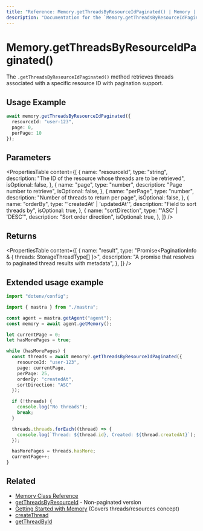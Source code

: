 ```yaml
---
title: "Reference: Memory.getThreadsByResourceIdPaginated() | Memory | Mastra Docs"
description: "Documentation for the `Memory.getThreadsByResourceIdPaginated()` method in Mastra, which retrieves threads associated with a specific resource ID with pagination support."
---
```


# Memory.getThreadsByResourceIdPaginated()

The `.getThreadsByResourceIdPaginated()` method retrieves threads associated with a specific resource ID with pagination support.

## Usage Example

```typescript copy
await memory.getThreadsByResourceIdPaginated({
  resourceId: "user-123",
  page: 0,
  perPage: 10
});
```

## Parameters

<PropertiesTable
  content={[
    {
      name: "resourceId",
      type: "string",
      description: "The ID of the resource whose threads are to be retrieved",
      isOptional: false,
    },
    {
      name: "page",
      type: "number",
      description: "Page number to retrieve",
      isOptional: false,
    },
    {
      name: "perPage",
      type: "number",
      description: "Number of threads to return per page",
      isOptional: false,
    },
    {
      name: "orderBy",
      type: "'createdAt' | 'updatedAt'",
      description: "Field to sort threads by",
      isOptional: true,
    },
    {
      name: "sortDirection",
      type: "'ASC' | 'DESC'",
      description: "Sort order direction",
      isOptional: true,
    },
  ]}
/>

## Returns

<PropertiesTable
  content={[
    {
      name: "result",
      type: "Promise<PaginationInfo & { threads: StorageThreadType[] }>",
      description: "A promise that resolves to paginated thread results with metadata",
    },
  ]}
/>

## Extended usage example

```typescript filename="src/test-memory.ts" showLineNumbers copy
import "dotenv/config";

import { mastra } from "./mastra";

const agent = mastra.getAgent("agent");
const memory = await agent.getMemory();

let currentPage = 0;
let hasMorePages = true;

while (hasMorePages) {
  const threads = await memory?.getThreadsByResourceIdPaginated({
    resourceId: "user-123",
    page: currentPage,
    perPage: 25,
    orderBy: "createdAt",
    sortDirection: "ASC"
  });

  if (!threads) {
    console.log("No threads");
    break;
  }

  threads.threads.forEach((thread) => {
    console.log(`Thread: ${thread.id}, Created: ${thread.createdAt}`);
  });

  hasMorePages = threads.hasMore;
  currentPage++;
}
```

## Related

- [Memory Class Reference](/reference/memory/Memory.mdx)
- [getThreadsByResourceId](/reference/memory/getThreadsByResourceId.mdx) - Non-paginated version
- [Getting Started with Memory](/docs/memory/overview.mdx) (Covers threads/resources concept)
- [createThread](/reference/memory/createThread.mdx)
- [getThreadById](/reference/memory/getThreadById.mdx)
